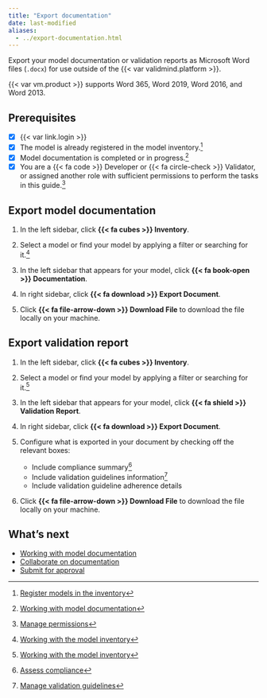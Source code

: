 ```yaml
---
title: "Export documentation"
date: last-modified
aliases:
  - ../export-documentation.html
---
```


Export your model documentation or validation reports as Microsoft Word files (`.docx`) for use outside of the {{< var validmind.platform >}}.

::: {.callout}
{{< var vm.product >}} supports Word 365, Word 2019, Word 2016, and Word 2013.
:::


::: {.attn}

## Prerequisites

- [x] {{< var link.login >}}
- [x] The model is already registered in the model inventory.[^1]
- [x] Model documentation is completed or in progress.[^2]
- [x] You are a [{{< fa code >}} Developer]{.bubble} or [{{< fa circle-check >}} Validator]{.bubble}, or assigned another role with sufficient permissions to perform the tasks in this guide.[^3]

:::

## Export model documentation

1. In the left sidebar, click **{{< fa cubes >}} Inventory**.

2. Select a model or find your model by applying a filter or searching for it.[^4]

3. In the left sidebar that appears for your model, click **{{< fa book-open >}} Documentation**.

4. In right sidebar, click **{{< fa download >}} Export Document**.

7. Click **{{< fa file-arrow-down >}} Download File** to download the file locally on your machine.

## Export validation report

1. In the left sidebar, click **{{< fa cubes >}} Inventory**.

2. Select a model or find your model by applying a filter or searching for it.[^5]

3. In the left sidebar that appears for your model, click **{{< fa shield >}} Validation Report**.

4. In right sidebar, click **{{< fa download >}} Export Document**.

5. Configure what is exported in your document by checking off the relevant boxes:

   - Include compliance summary[^6]
   - Include validation guidelines information[^7]
   - Include validation guideline adherence details

6. Click **{{< fa file-arrow-down >}} Download File** to download the file locally on your machine.

## What's next

* [Working with model documentation](working-with-model-documentation.qmd)
* [Collaborate on documentation](collaborate-with-others.qmd)
* [Submit for approval](submit-for-approval.qmd)




<!-- FOOTNOTES -->

[^1]: [Register models in the inventory](/guide/model-inventory/register-models-in-inventory.qmd)

[^2]: [Working with model documentation](working-with-model-documentation.qmd)

[^3]: [Manage permissions](/guide/configuration/manage-permissions.qmd)

[^4]: [Working with the model inventory](/guide/model-inventory/working-with-model-inventory.qmd#search-filter-and-sort-models)

[^5]: [Working with the model inventory](/guide/model-inventory/working-with-model-inventory.qmd#search-filter-and-sort-models)

[^6]: [Assess compliance](/guide/model-validation/assess-compliance.qmd)

[^7]: [Manage validation guidelines](/guide/model-validation/manage-validation-guidelines.qmd)
